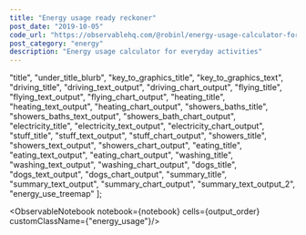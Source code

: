 ```yaml
---
title: "Energy usage ready reckoner"
post_date: "2019-10-05"
code_url: "https://observablehq.com/@robinl/energy-usage-calculator-for-everyday-activities"
post_category: "energy"
description: "Energy usage calculator for everyday activities"
---
```




  "title",
  "under_title_blurb",
  "key_to_graphics_title",
  "key_to_graphics_text",
  "driving_title",
  "driving_text_output",
  "driving_chart_output",
  "flying_title",
  "flying_text_output",
  "flying_chart_output",
  "heating_title",
  "heating_text_output",
  "heating_chart_output",
  "showers_baths_title",
  "showers_baths_text_output",
  "showers_bath_chart_output",
  "electricity_title",
  "electricity_text_output",
  "electricity_chart_output",
  "stuff_title",
  "stuff_text_output",
  "stuff_chart_output",
  "showers_title",
  "showers_text_output",
  "showers_chart_output",
  "eating_title",
  "eating_text_output",
  "eating_chart_output",
  "washing_title",
  "washing_text_output",
  "washing_chart_output",
  "dogs_title",
  "dogs_text_output",
  "dogs_chart_output",
  "summary_title",
  "summary_text_output",
  "summary_chart_output",
  "summary_text_output_2",
  "energy_use_treemap"
];


<ObservableNotebook notebook={notebook} cells={output_order} customClassName={"energy_usage"}/>
